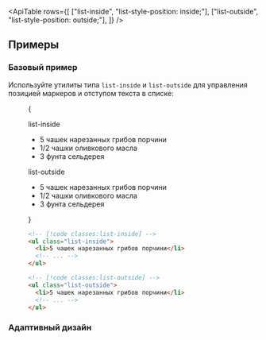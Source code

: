 

<ApiTable
  rows={[
    ["list-inside", "list-style-position: inside;"],
    ["list-outside", "list-style-position: outside;"],
  ]}
/>

## Примеры

### Базовый пример

Используйте утилиты типа `list-inside` и `list-outside` для управления позицией маркеров и отступом текста в списке:

<Figure>

<Example>
  {
    <div className="flex flex-col gap-8 sm:flex-row">
      <div className="relative">
        <div className="absolute -top-8 -bottom-8 left-8 w-px bg-pink-400/40 dark:bg-pink-400/30"></div>
        <p className="mb-3 ml-8 font-mono text-xs font-medium text-gray-500 dark:text-gray-400">list-inside</p>
        <ul className="list-inside list-disc rounded-xl p-4 pl-8 text-gray-900 dark:text-gray-200">
          <li>5 чашек нарезанных грибов порчини</li>
          <li>1/2 чашки оливкового масла</li>
          <li>3 фунта сельдерея</li>
        </ul>
      </div>
      <div className="relative">
        <div className="absolute -top-0 -bottom-8 left-8 w-px bg-pink-400/40 sm:-top-8 dark:bg-pink-400/30"></div>
        <p className="mb-3 ml-8 font-mono text-xs font-medium text-gray-500 dark:text-gray-400">list-outside</p>
        <ul className="list-outside list-disc rounded-xl p-4 pl-8 text-gray-900 dark:text-gray-200">
          <li>5 чашек нарезанных грибов порчини</li>
          <li>1/2 чашки оливкового масла</li>
          <li>3 фунта сельдерея</li>
        </ul>
      </div>
    </div>
  }
</Example>

```html
<!-- [!code classes:list-inside] -->
<ul class="list-inside">
  <li>5 чашек нарезанных грибов порчини</li>
  <!-- ... -->
</ul>

<!-- [!code classes:list-outside] -->
<ul class="list-outside">
  <li>5 чашек нарезанных грибов порчини</li>
  <!-- ... -->
</ul>
```

</Figure>

### Адаптивный дизайн

<ResponsiveDesign element="ul" property="list-style-position" defaultClass="list-outside" featuredClass="list-inside" />
